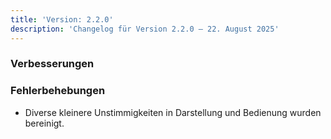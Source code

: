 ```yaml
---
title: 'Version: 2.2.0'
description: 'Changelog für Version 2.2.0 – 22. August 2025'
---
```


### Verbesserungen

### Fehlerbehebungen

- Diverse kleinere Unstimmigkeiten in Darstellung und Bedienung wurden bereinigt.
